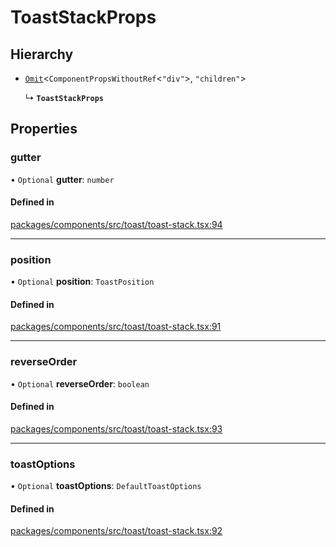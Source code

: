 # ToastStackProps

## Hierarchy

- [`Omit`](https://www.typescriptlang.org/docs/handbook/utility-types.html#omittype-keys)\<`ComponentPropsWithoutRef`\<`"div"`\>, `"children"`\>

  ↳ **`ToastStackProps`**

## Properties

### gutter

• `Optional` **gutter**: `number`

#### Defined in

[packages/components/src/toast/toast-stack.tsx:94](https://github.com/vtex/shoreline/blob/bf9009f50/packages/components/src/toast/toast-stack.tsx#L94)

---

### position

• `Optional` **position**: `ToastPosition`

#### Defined in

[packages/components/src/toast/toast-stack.tsx:91](https://github.com/vtex/shoreline/blob/bf9009f50/packages/components/src/toast/toast-stack.tsx#L91)

---

### reverseOrder

• `Optional` **reverseOrder**: `boolean`

#### Defined in

[packages/components/src/toast/toast-stack.tsx:93](https://github.com/vtex/shoreline/blob/bf9009f50/packages/components/src/toast/toast-stack.tsx#L93)

---

### toastOptions

• `Optional` **toastOptions**: `DefaultToastOptions`

#### Defined in

[packages/components/src/toast/toast-stack.tsx:92](https://github.com/vtex/shoreline/blob/bf9009f50/packages/components/src/toast/toast-stack.tsx#L92)
